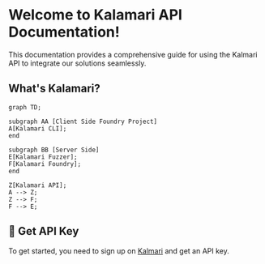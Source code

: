# Welcome to Kalamari API Documentation!

This documentation provides a comprehensive guide for using the Kalmari API to integrate our solutions seamlessly.

## What's Kalamari?

```mermaid
graph TD;

subgraph AA [Client Side Foundry Project]
A[Kalamari CLI];
end

subgraph BB [Server Side]
E[Kalamari Fuzzer];
F[Kalamari Foundry];
end

Z[Kalamari API];
A --> Z;
Z --> F;
F --> E;
```

## 🔑 Get API Key

To get started, you need to sign up on [Kalmari](https://kalmari.com) and get an API key.

